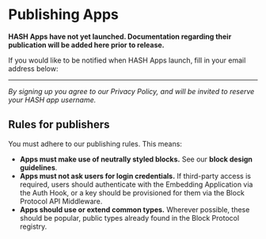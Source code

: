 # Publishing Apps

**HASH Apps have not yet launched. Documentation regarding their publication will be added here prior to release.**

If you would like to be notified when HASH Apps launch, fill in your email address below:

---

_By signing up you agree to our Privacy Policy, and will be invited to reserve your HASH app username._

## Rules for publishers

You must adhere to our publishing rules. This means:

- **Apps must make use of neutrally styled blocks.** See our **block design guidelines**.
- **Apps must not ask users for login credentials.** If third-party access is required, users should authenticate with the Embedding Application via the Auth Hook, or a key should be provisioned for them via the Block Protocol API Middleware.
- **Apps should use or extend common types.** Wherever possible, these should be popular, public types already found in the Block Protocol registry.
